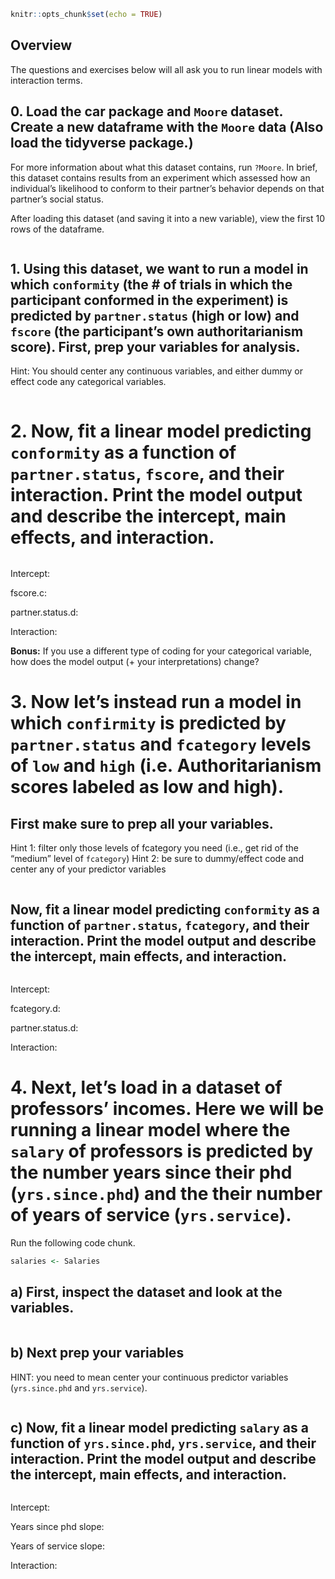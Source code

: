 ```r
knitr::opts_chunk$set(echo = TRUE)
```

## Overview

The questions and exercises below will all ask you to run linear models with interaction terms.

## 0. Load the car package and `Moore` dataset. Create a new dataframe with the `Moore` data  (Also load the tidyverse package.)

For more information about what this dataset contains, run `?Moore`. In brief, this dataset contains results from an experiment which assessed how an individual's likelihood to conform to their partner's behavior depends on that partner's social status.

After loading this dataset (and saving it into a new variable), view the first 10 rows of the dataframe.

```r


```

## 1. Using this dataset, we want to run a model in which `conformity` (the # of trials in which the participant conformed in the experiment) is predicted by `partner.status` (high or low) and `fscore` (the participant's own authoritarianism score). First, prep your variables for analysis.

Hint: You should center any continuous variables, and either dummy or effect code any categorical variables.

```r


```


# 2. Now, fit a linear model predicting `conformity` as a function of `partner.status`, `fscore`, and **their interaction**. Print the model output and describe the intercept, main effects, and interaction.

```r

```

Intercept: 

fscore.c: 

partner.status.d:

Interaction:

**Bonus:** If you use a different type of coding for your categorical variable, how does the model output (+ your interpretations) change?


# 3. Now let's instead run a model in which `confirmity` is predicted by `partner.status` and   `fcategory` levels of `low` and `high` (i.e. Authoritarianism scores labeled as low and high). 

## First make sure to prep all your variables. 

Hint 1: filter only those levels of fcategory you need (i.e., get rid of the "medium" level of `fcategory`)
Hint 2: be sure to dummy/effect code and center any of your predictor variables

```r

```

## Now, fit a linear model predicting `conformity` as a function of `partner.status`, `fcategory`, and **their interaction**. Print the model output and describe the intercept, main effects, and interaction.

```r

```

Intercept: 

fcategory.d: 

partner.status.d:

Interaction: 

# 4. Next, let's load in a dataset of professors' incomes. Here we will be running a linear model where the `salary` of professors is predicted by the number years since their phd (`yrs.since.phd`) and the their number of years of service (`yrs.service`).

Run the following code chunk.

```r
salaries <- Salaries
```

## a) First, inspect the dataset and look at the variables. 

```r

```

## b) Next prep your variables

HINT: you need to mean center your continuous predictor variables (`yrs.since.phd` and `yrs.service`).

```r

```

## c) Now, fit a linear model predicting `salary` as a function of `yrs.since.phd`, `yrs.service`, and **their interaction**. Print the model output and describe the intercept, main effects, and interaction.

```r

```

Intercept:

Years since phd slope:

Years of service slope:

Interaction:

